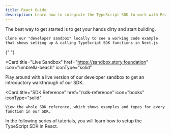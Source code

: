 ```yaml
---
title: React Guide
description: Learn how to integrate the TypeScript SDK to work with React-based apps.
---
```


The best way to get started is to get your hands dirty and start building.

<CardGroup cols={3}>
  <Card
    title="Working Code Example"
    href="https://github.com/jacob-tucker/story-developer-sandbox"
    icon="thumbs-up"
    iconType="solid"
    
  >
    Clone our "developer sandbox" locally to see a working code example that shows setting up & calling TypeScript SDK functions in Next.js
  </Card>

{" "}

<Card
  title="Live Sandbox"
  href="https://sandbox.story.foundation"
  icon="umbrella-beach"
  iconType="solid"
>
  Play around with a live version of our developer sandbox to get an
  introductory walkthrough of our SDK.
</Card>

  <Card
    title="SDK Reference"
    href="/sdk-reference"
    icon="books"
    iconType="solid"
    
  >
    View the whole SDK reference, which shows examples and types for every function in our SDK.
  </Card>
</CardGroup>

In the following series of tutorials, you will learn how to setup the TypeScript SDK in React.
